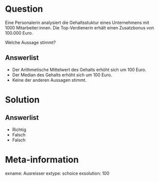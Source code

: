 Question
========

Eine Personalerin analysiert die Gehaltsstuktur eines Unternehmens mit 1000 Mitarbeiter:innen. Die Top-Verdienerin erhält einen Zusatzbonus von 100.000 Euro.

Welche Aussage stimmt?

Answerlist
----------
* Der Arithmetische Mittelwert des Gehalts erhöht sich um 100 Euro.
* Der Median des Gehalts erhöht sich um 100 Euro.
* Keine der anderen Aussagen stimmt.


Solution
========

Answerlist
----------
* Richtig
* Falsch
* Falsch


Meta-information
================
exname: Ausreisser
extype: schoice
exsolution: 100